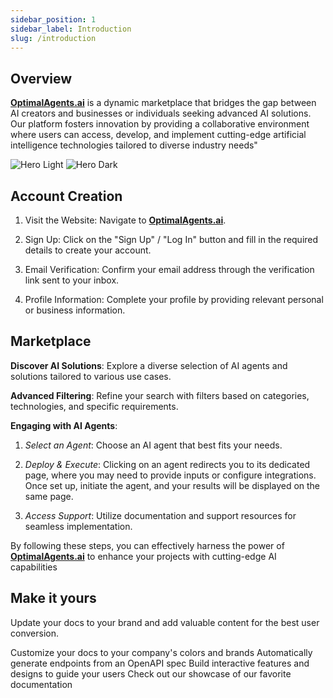 ```yaml
---
sidebar_position: 1
sidebar_label: Introduction
slug: /introduction
---
```


## Overview

**[OptimalAgents.ai](https://optimalagents.ai)** is a dynamic marketplace that bridges the gap between AI creators and businesses or individuals seeking advanced AI solutions. Our platform fosters innovation by providing a collaborative environment where users can access, develop, and implement cutting-edge artificial intelligence technologies tailored to diverse industry needs"

<img
  className="block dark:hidden"
  src="/images/hero_nobg.png"
  alt="Hero Light"
/>
<img
  className="hidden dark:block"
  src="/images/hero_nobg.png"
  alt="Hero Dark"
/>

## **Account Creation**

1. Visit the Website: Navigate to **[OptimalAgents.ai](https://optimalagents.ai)**.​

2. Sign Up: Click on the "Sign Up" / "Log In" button and fill in the required details to create your account.​

3. Email Verification: Confirm your email address through the verification link sent to your inbox.

4. Profile Information: Complete your profile by providing relevant personal or business information.​

## Marketplace

**Discover AI Solutions**: Explore a diverse selection of AI agents and solutions tailored to various use cases.

**Advanced Filtering**: Refine your search with filters based on categories, technologies, and specific requirements.

**Engaging with AI Agents**:

1. _Select an Agent_: Choose an AI agent that best fits your needs.

2. _Deploy & Execute_: Clicking on an agent redirects you to its dedicated page, where you may need to provide inputs or configure integrations. Once set up, initiate the agent, and your results will be displayed on the same page.

3. _Access Support_: Utilize documentation and support resources for seamless implementation.

By following these steps, you can effectively harness the power of **[OptimalAgents.ai](https://optimalagents.ai)** to enhance your projects with cutting-edge AI capabilities

## Make it yours

Update your docs to your brand and add valuable content for the best user conversion.

<CardGroup cols={2}>
  <Card
    title="Customize Style"
    icon="palette"
    href="https://mintlify.com/docs/settings/global"
  >
    Customize your docs to your company's colors and brands
  </Card>
  <Card
    title="Reference APIs"
    icon="code"
    href="https://mintlify.com/docs/api-playground/openapi"
  >
    Automatically generate endpoints from an OpenAPI spec
  </Card>
  <Card
    title="Add Components"
    icon="screwdriver-wrench"
    href="https://mintlify.com/docs/content/components/accordions"
  >
    Build interactive features and designs to guide your users
  </Card>
  <Card
    title="Get Inspiration"
    icon="stars"
    href="https://mintlify.com/customers"
  >
    Check out our showcase of our favorite documentation
  </Card>
</CardGroup>
